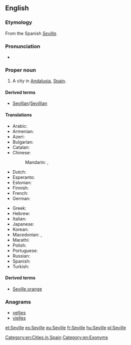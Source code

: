 ==English==
{{wikipedia}}

===Etymology===
From the Spanish ''[[Sevilla]]''.

===Pronunciation===
* {{rhymes|ɪl|lang=en}}

===Proper noun===
{{en-proper noun}}

# A city in [[Andalusia]], [[Spain]].

====Derived terms====
* [[Sevillan]]/[[Sevillian]]

====Translations====
{{trans-top|city in Spain}}
* Arabic: {{t|ar|إِشْبِيلِيَة|f}}
* Armenian: {{t|hy|Սեւիլյա}}
* Azeri: {{t+|az|Sevilya}}
* Bulgarian: {{t|bg|Севиля}}
* Catalan: {{t|ca|Sevilla|f}}
* Chinese:
*: Mandarin: {{t+|cmn|塞維利亞|sc=Hani}}, {{t|cmn|塞维利亚|tr=Sāiwéilìyǎ|sc=Hani}}
* Dutch: {{t|nl|Sevilla|n}}
* Esperanto: {{t|eo|Sevilo}}
* Estonian: {{t+|et|Sevilla}}
* Finnish: {{t+|fi|Sevilla}}
* French: {{t+|fr|Séville|f}}
* German: {{t|de|Sevilla|n}}
{{trans-mid}}
* Greek: {{t+|el|Σεβίλλη|f}}
* Hebrew: {{t|he|סביליה|tr=Sevilia|sc=Hebr}}
* Italian: {{t|it|Siviglia|f}}
* Japanese: {{t|ja|セビリア|tr=Sebiria|sc=Jpan}}
* Korean: {{t+|ko|세비야|tr=Sebiya|sc=Kore}}
* Macedonian: {{t|mk|Севилја|f|tr=Sevílja}}, {{t|mk|Севиља|f|tr=Sevílja}}
* Marathi: {{t|mr|सेविल|n|tr=sevila|sc=Deva}}
* Polish: {{t+|pl|Sewilla|f}}
* Portuguese: {{t+|pt|Sevilha|f}}
* Russian: {{t|ru|Севи́лья|f}}
* Spanish: {{t+|es|Sevilla|f}}
* Turkish: {{t|tr|Sevilla}}
{{trans-bottom}}

====Derived terms====
* [[Seville orange]]

===Anagrams===
* [[vellies#English|vellies]]
* [[vielles#English|vielles]]

[[Category:en:Cities in Spain]]
[[Category:en:Exonyms]]

[[et:Seville]]
[[es:Seville]]
[[eu:Seville]]
[[fr:Seville]]
[[hu:Seville]]
[[pl:Seville]]
